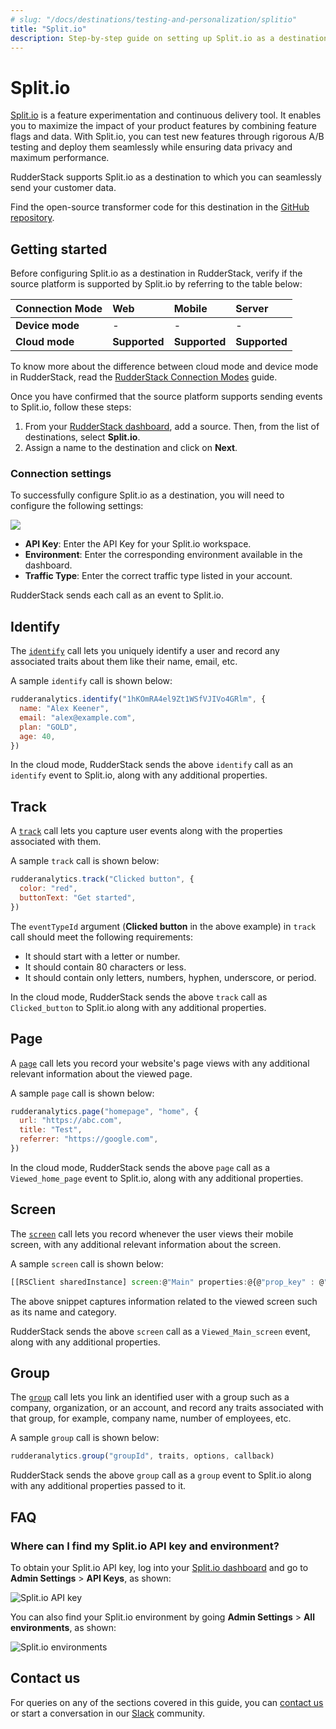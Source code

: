 ```yaml
---
# slug: "/docs/destinations/testing-and-personalization/splitio"
title: "Split.io"
description: Step-by-step guide on setting up Split.io as a destination in RudderStack.
---
```


# Split.io

[Split.io](https://www.split.io/) is a feature experimentation and continuous delivery tool. It enables you to maximize the impact of your product features by combining feature flags and data. With Split.io, you can test new features through rigorous A/B testing and deploy them seamlessly while ensuring data privacy and maximum performance.

RudderStack supports Split.io as a destination to which you can seamlessly send your customer data.

<div class="successBlock">

Find the open-source transformer code for this destination in the <a href="https://github.com/rudderlabs/rudder-transformer/tree/master/v0/destinations/splitio">GitHub repository</a>.
</div>

## Getting started

Before configuring Split.io as a destination in RudderStack, verify if the source platform is supported by Split.io by referring to the table below:

| **Connection Mode** | **Web**       | **Mobile**    | **Server**    |
| :------------------ | :------------ | :------------ | :------------ |
| **Device mode**     | -             | -             | -             |
| **Cloud mode**      | **Supported** | **Supported** | **Supported** |

<div class="infoBlock">

To know more about the difference between cloud mode and device mode in RudderStack, read the <a href="https://rudderstack.com/docs/rudderstack-cloud/rudderstack-connection-modes/">RudderStack Connection Modes</a> guide.
</div>

Once you have confirmed that the source platform supports sending events to Split.io, follow these steps:

1. From your [RudderStack dashboard](https://app.rudderstack.com/), add a source. Then, from the list of destinations, select **Split.io**.
2. Assign a name to the destination and click on **Next**.

### Connection settings

To successfully configure Split.io as a destination, you will need to configure the following settings:

<img src="../../assets/event-stream-destinations/splitio-connection-settings.png" />

- **API Key**: Enter the API Key for your Split.io workspace.
- **Environment**: Enter the corresponding environment available in the dashboard.
- **Traffic Type**: Enter the correct traffic type listed in your account.

<div class="infoBlock">

RudderStack sends each call as an event to Split.io.
</div>

## Identify

The [`identify`](https://rudderstack.com/docs/rudderstack-api/api-specification/rudderstack-spec/) call lets you uniquely identify a user and record any associated traits about them like their name, email, etc.

A sample `identify` call is shown below:

```javascript
rudderanalytics.identify("1hKOmRA4el9Zt1WSfVJIVo4GRlm", {
  name: "Alex Keener",
  email: "alex@example.com",
  plan: "GOLD",
  age: 40,
})
```

<div class="infoBlock">

In the cloud mode, RudderStack sends the above <code class="inline-code">identify</code> call as an <code class="inline-code">identify</code> event to Split.io, along with any additional properties.
</div>

## Track

A [`track`](https://rudderstack.com/docs/rudderstack-api/api-specification/rudderstack-spec/) call lets you capture user events along with the properties associated with them.

A sample `track` call is shown below:

```javascript
rudderanalytics.track("Clicked button", {
  color: "red",
  buttonText: "Get started",
})
```

The `eventTypeId` argument (**Clicked button** in the above example) in `track` call should meet the following requirements:
- It should start with a letter or number.
- It should contain 80 characters or less.
- It should contain only letters, numbers, hyphen, underscore, or period.

<div class="infoBlock">

In the cloud mode, RudderStack sends the above <code class="inline-code">track</code> call as <code class="inline-code">Clicked_button</code> to Split.io along with any additional properties.
</div>

## Page

A [`page`](https://rudderstack.com/docs/rudderstack-api/api-specification/rudderstack-spec/) call lets you record your website's page views with any additional relevant information about the viewed page.

A sample `page` call is shown below:

```javascript
rudderanalytics.page("homepage", "home", {
  url: "https://abc.com",
  title: "Test",
  referrer: "https://google.com",
})
```

<div class="infoBlock">

In the cloud mode, RudderStack sends the above <code class="inline-code">page</code> call as a <code class="inline-code">Viewed_home_page</code> event to Split.io, along with any additional properties.
</div>

## Screen

The [`screen`](https://www.rudderstack.com/docs/rudderstack-api/api-specification/rudderstack-spec/screen/) call lets you record whenever the user views their mobile screen, with any additional relevant information about the screen.

A sample `screen` call is shown below:

```javascript
[[RSClient sharedInstance] screen:@"Main" properties:@{@"prop_key" : @"prop_value"}];
```

The above snippet captures information related to the viewed screen such as its name and category.

<div class="infoBlock">

RudderStack sends the above <code class="inline-code">screen</code> call as a <code class="inline-code">Viewed_Main_screen</code> event, along with any additional properties.
</div>

## Group

The [`group`](https://www.rudderstack.com/docs/rudderstack-api/api-specification/rudderstack-spec/group/) call lets you link an identified user with a group such as a company, organization, or an account, and record any traits associated with that group, for example, company name, number of employees, etc.

A sample `group` call is shown below:

```javascript
rudderanalytics.group("groupId", traits, options, callback)
```

<div class="infoBlock">

RudderStack sends the above <code class="inline-code">group</code> call as a <code class="inline-code">group</code> event to Split.io along with any additional properties passed to it.
</div>

## FAQ

### Where can I find my Split.io API key and environment?

To obtain your Split.io API key, log into your [Split.io dashboard](https://app.split.io/) and go to **Admin Settings** > **API Keys**, as shown:

<img src="../../assets/event-stream-destinations/splitio-api-key.png" alt="Split.io API key" />

You can also find your Split.io environment by going **Admin Settings** > **All environments**, as shown:

<img src="../../assets/event-stream-destinations/splitio-environment.png" alt="Split.io environments" />

## Contact us

For queries on any of the sections covered in this guide, you can [contact us](mailto:%20docs@rudderstack.com) or start a conversation in our [Slack](https://rudderstack.com/join-rudderstack-slack-community) community.
